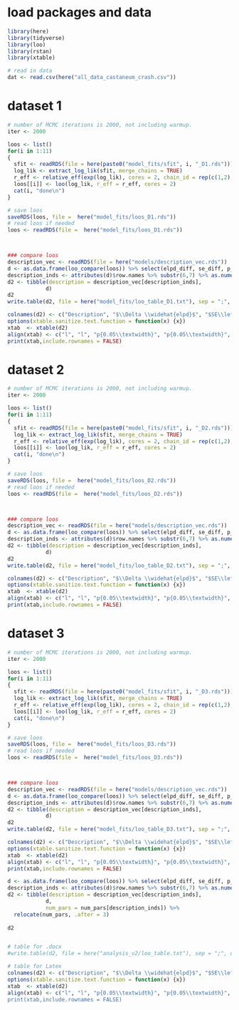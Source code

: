 # load packages and data
```r
library(here)
library(tidyverse)
library(loo)
library(rstan)
library(xtable)

# read in data
dat <- read.csv(here("all_data_castaneum_crash.csv"))

```

# dataset 1
```r
# number of MCMC iterations is 2000, not including warmup.
iter <- 2000

loos <- list()
for(i in 1:11)
{
  sfit <- readRDS(file = here(paste0("model_fits/sfit", i, "_D1.rds")))
  log_lik <- extract_log_lik(sfit, merge_chains = TRUE)
  r_eff <- relative_eff(exp(log_lik), cores = 2, chain_id = rep(c(1,2), each = iter))  
  loos[[i]] <- loo(log_lik, r_eff = r_eff, cores = 2)
  cat(i, "done\n")
}

# save loos
saveRDS(loos, file =  here("model_fits/loos_D1.rds"))
# read loos if needed
loos <- readRDS(file =  here("model_fits/loos_D1.rds"))



### compare loos
description_vec <- readRDS(file = here("models/description_vec.rds"))
d <- as.data.frame(loo_compare(loos)) %>% select(elpd_diff, se_diff, p_loo) %>% round(2)
description_inds <- attributes(d)$row.names %>% substr(6,7) %>% as.numeric()
d2 <- tibble(description = description_vec[description_inds],
            d)
d2
write.table(d2, file = here("model_fits/loo_table_D1.txt"), sep = ";", quote = FALSE, row.names = F)

colnames(d2) <- c("Description", "$\\Delta \\widehat{elpd}$", "$SE\\left(\\Delta elpd \\right)$", "\\# Effective parameters")
options(xtable.sanitize.text.function = function(x) {x})
xtab  <- xtable(d2)
align(xtab) <- c("l", "l", "p{0.05\\textwidth}", "p{0.05\\textwidth}", "p{0.05\\textwidth}")
print(xtab,include.rownames = FALSE)
```

# dataset 2
```r
# number of MCMC iterations is 2000, not including warmup.
iter <- 2000

loos <- list()
for(i in 1:11)
{
  sfit <- readRDS(file = here(paste0("model_fits/sfit", i, "_D2.rds")))
  log_lik <- extract_log_lik(sfit, merge_chains = TRUE)
  r_eff <- relative_eff(exp(log_lik), cores = 2, chain_id = rep(c(1,2), each = iter))  
  loos[[i]] <- loo(log_lik, r_eff = r_eff, cores = 2)
  cat(i, "done\n")
}

# save loos
saveRDS(loos, file =  here("model_fits/loos_D2.rds"))
# read loos if needed
loos <- readRDS(file =  here("model_fits/loos_D2.rds"))



### compare loos
description_vec <- readRDS(file = here("models/description_vec.rds"))
d <- as.data.frame(loo_compare(loos)) %>% select(elpd_diff, se_diff, p_loo) %>% round(2)
description_inds <- attributes(d)$row.names %>% substr(6,7) %>% as.numeric()
d2 <- tibble(description = description_vec[description_inds],
            d)
d2
write.table(d2, file = here("model_fits/loo_table_D2.txt"), sep = ";", quote = FALSE, row.names = F)

colnames(d2) <- c("Description", "$\\Delta \\widehat{elpd}$", "$SE\\left(\\Delta elpd \\right)$", "\\# Effective parameters")
options(xtable.sanitize.text.function = function(x) {x})
xtab  <- xtable(d2)
align(xtab) <- c("l", "l", "p{0.05\\textwidth}", "p{0.05\\textwidth}", "p{0.05\\textwidth}")
print(xtab,include.rownames = FALSE)
```

# dataset 3
```r
# number of MCMC iterations is 2000, not including warmup.
iter <- 2000

loos <- list()
for(i in 1:11)
{
  sfit <- readRDS(file = here(paste0("model_fits/sfit", i, "_D3.rds")))
  log_lik <- extract_log_lik(sfit, merge_chains = TRUE)
  r_eff <- relative_eff(exp(log_lik), cores = 2, chain_id = rep(c(1,2), each = iter))  
  loos[[i]] <- loo(log_lik, r_eff = r_eff, cores = 2)
  cat(i, "done\n")
}

# save loos
saveRDS(loos, file =  here("model_fits/loos_D3.rds"))
# read loos if needed
loos <- readRDS(file =  here("model_fits/loos_D3.rds"))



### compare loos
description_vec <- readRDS(file = here("models/description_vec.rds"))
d <- as.data.frame(loo_compare(loos)) %>% select(elpd_diff, se_diff, p_loo) %>% round(2)
description_inds <- attributes(d)$row.names %>% substr(6,7) %>% as.numeric()
d2 <- tibble(description = description_vec[description_inds],
            d)
d2
write.table(d2, file = here("model_fits/loo_table_D3.txt"), sep = ";", quote = FALSE, row.names = F)

colnames(d2) <- c("Description", "$\\Delta \\widehat{elpd}$", "$SE\\left(\\Delta elpd \\right)$", "\\# Effective parameters")
options(xtable.sanitize.text.function = function(x) {x})
xtab  <- xtable(d2)
align(xtab) <- c("l", "l", "p{0.05\\textwidth}", "p{0.05\\textwidth}", "p{0.05\\textwidth}")
print(xtab,include.rownames = FALSE)
```


```r

d <- as.data.frame(loo_compare(loos)) %>% select(elpd_diff, se_diff, p_loo) %>% round(2)
description_inds <- attributes(d)$row.names %>% substr(6,7) %>% as.numeric()
d2 <- tibble(description = description_vec[description_inds],
            d,
            num_pars = num_pars[description_inds]) %>%
  relocate(num_pars, .after = 3)
  
d2


# table for .docx
#write.table(d2, file = here("analysis_v2/loo_table.txt"), sep = ";", quote = FALSE, row.names = F)

# table for Latex
colnames(d2) <- c("Description", "$\\Delta \\widehat{elpd}$", "$SE\\left(\\Delta elpd \\right)$", "\\# Effective parameters")
options(xtable.sanitize.text.function = function(x) {x})
xtab  <- xtable(d2)
align(xtab) <- c("l", "l", "p{0.05\\textwidth}", "p{0.05\\textwidth}", "p{0.05\\textwidth}"")
print(xtab,include.rownames = FALSE)


```

